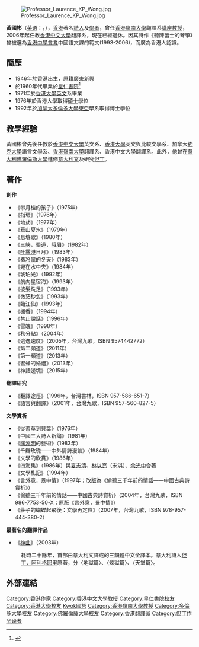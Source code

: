 
[[File:Professor_Laurence_KP_Wong.jpg|thumb]]

'''黃國彬'''（[[英语|英语]]：'''{{lang|en|Professor WONG Kwok-pun Laurence}}'''，{{bd|1946年|catIdx=W}}），[[香港|香港]]著名[[詩人|詩人]]及[[學者|學者]]，曾任[[香港嶺南大學|香港嶺南大學]]翻譯系[[講座教授|講座教授]]，2006年起任教[[香港中文大學|香港中文大學]]翻譯系，現在已經退休。因其詩作《聽陳蕾士的琴箏》曾被選為[[香港中學會考|香港中學會考]]中國語文課的範文(1993-2006)，而廣為香港人認識。

==簡歷==
* 1946年於[[香港|香港]]出生，原籍[[廣東|廣東]][[新興縣|新興]]
* 於1960年代畢業於[[皇仁書院|皇仁書院]]<ref name="翻譯系研究教授黃國彬教授">{{Cite web |url=https://www.iso.cuhk.edu.hk/chinese/publications/newsletter/article.aspx?articleid=15508 |title=《中大通訊》第386期〈翻譯系研究教授黃國彬教授〉 |access-date=2017-12-16 |archive-date=2022-02-10 |archive-url=https://web.archive.org/web/20220210041418/https://www.iso.cuhk.edu.hk/chinese/publications/newsletter/article.aspx?articleid=15508 |dead-url=no }}</ref>
* 1971年於[[香港大學|香港大學]][[英文|英文]]系畢業
* 1976年於香港大學取得[[碩士|碩士]]學位
* 1992年於[[加拿大|加拿大]][[多倫多大學|多倫多大學]][[東亞|東亞]]學系取得博士學位

==教學經驗==
黃國彬曾先後任教於[[香港中文大學|香港中文大學]]英文系、[[香港大學|香港大學]]英文與比較文學系、加拿大[[约克大学_(加拿大)|約克大學]]語言文學系、[[香港嶺南大學|香港嶺南大學]]翻譯系、香港中文大學翻譯系。此外，他曾在[[意大利|意大利]][[佛羅倫斯大學|佛羅倫斯大學]]進修[[意大利文|意大利文]]及研究[[但丁|但丁]]。

==著作==

'''創作'''

* 《攀月桂的孩子》（1975年）
* 《指環》（1976年）
* 《地劫》（1977年）
* 《華山夏水》（1979年）
* 《息壤歌》（1980年）
* 《[[长江三峡|三峽]]，[[蜀道|蜀道]]，[[峨眉山|峨眉]]》（1982年）
* 《[[吐露港|吐露港]]日月》（1983年）
* 《[[翡冷翠|翡冷翠]]的冬天》（1983年）
* 《宛在水中央》（1984年）
* 《琥珀光》（1992年）
* 《航向星宿海》（1993年）
* 《披髮跣足》（1993年）
* 《微茫秒忽》（1993年）
* 《臨江仙》（1993年）
* 《楓香》（1994年）
* 《禁止說話》（1996年）
* 《雪魄》（1998年）
* 《秋分點》（2004年）
* 《逃逸速度》（2005年，台灣九歌，ISBN 9574442772）
* 《第二頻道》（2011年）
* 《第一頻道》（2013年）
* 《蜜蜂的婚禮》（2013年）
* 《神話邊境》（2015年）

'''翻譯研究'''

* 《翻譯途徑》（1996年，台灣書林，ISBN 957-586-651-7）
* 《語言與翻譯》（2001年，台灣九歌，ISBN 957-560-827-5）

'''文學賞析'''

* 《從蓍草到貝葉》（1976年）
* 《中國三大詩人新論》（1981年）
* 《[[陶淵明|陶淵明]]的藝術》（1983年）
* 《千瓣玫瑰——中外情詩漫談》（1984年）
* 《文學的欣賞》（1986年）
* 《四海集》（1986年）與[[夏志清|夏志清]]、[[林以亮|林以亮]]（宋淇）、[[余光中|余光中]]合著
* 《文學札記》（1994年）
* 《言外意，景中情》（1997年；改版為《偷聽三千年前的情話——中國古典詩賞析》）
* 《偷聽三千年前的情話——中國古典詩賞析》（2004年，台灣九歌，ISBN 986-7753-50-X；原版《言外意，景中情》）
* 《莊子的蝴蝶起飛後：文學再定位》（2007年，台灣九歌，ISBN 978-957-444-380-2）

'''最著名的翻譯作品'''

* 《[[神曲|神曲]]》（2003年）{{lang|it|La Divina Commedia}}
: 耗時二十餘年，首部由意大利文譯成的三韻體中文全譯本。意大利詩人[[但丁|但丁．阿利格耶里]]原著，分〈地獄篇〉、〈煉獄篇〉、〈天堂篇〉。
==外部連結==


{{DEFAULTSORT:Wong黃國彬}}
[[Category:香港作家|Category:香港作家]]
[[Category:香港中文大學教授|Category:香港中文大學教授]]
[[Category:皇仁書院校友|Category:皇仁書院校友]]
[[Category:香港大學校友|Category:香港大學校友]]
[[Category:黃姓|Kwok國彬]]
[[Category:香港嶺南大學教授|Category:香港嶺南大學教授]]
[[Category:多倫多大學校友|Category:多倫多大學校友]]
[[Category:佛羅倫薩大學校友|Category:佛羅倫薩大學校友]]
[[Category:香港翻譯家|Category:香港翻譯家]]
[[Category:但丁作品译者|Category:但丁作品译者]]